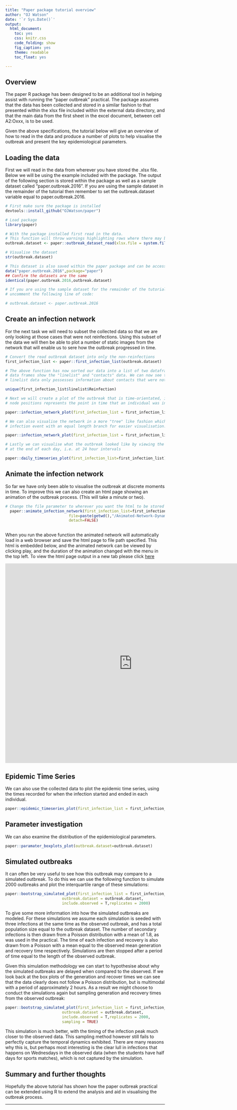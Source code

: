 ```yaml
---
title: "Paper package tutorial overview"
author: "OJ Watson"
date: '`r Sys.Date()`'
output:
  html_document:
    toc: yes
    css: knitr.css
    code_folding: show
    fig_caption: yes
    theme: readable
    toc_float: yes

---
```


## Overview 

  The paper R package has been designed to be an additional tool in helping assist
with running the "paper outbreak" practical. The package assumes that the data has
been collected and stored in a similar fashion to that presented within the xlsx file
included within the external data directory, and that the main data from the first 
sheet in the excel document, between cell A2:Oxxx, is to be used.

  Given the above specifications, the tutorial below will give an overview of how
to read in the data and produce a number of plots to help visualise the outbreak and
present the key epidemiological parameters.

## Loading the data

First we will read in the data from wherever you have stored the .xlsx file. Below
we will be using the example included with the package. The output of the following
section is stored within the package as well as a sample dataset called "paper.outbreak.2016".
If you are using the sample dataset in the remainder of the tutorial then remember to
set the outbreak.dataset variable equal to paper.outbreak.2016.


```r

# First make sure the package is installed
devtools::install_github("OJWatson/paper")

# Load package
library(paper)

# With the package installed first read in the data.
# This function will throw warnings highlighting rows where there may be errors in the excel file
outbreak.dataset <- paper::outbreak_dataset_read(xlsx.file = system.file("extdata","2016_OUTBREAK.xlsx",package="paper"))

# Visualise the dataset
str(outbreak.dataset)

# This dataset is also saved within the paper package and can be accessed as such:
data("paper.outbreak.2016",package="paper")
## Confirm the datasets are the same
identical(paper.outbreak.2016,outbreak.dataset)

# If you are using the sample dataset for the remainder of the tutorial then 
# uncomment the following line of code:

# outbreak.dataset <- paper.outbreak.2016
```

## Create an infection network

For the next task we will need to subset the collected data so that we are only
looking at those cases that were not reinfections. Using this subset of the data
we will then be able to plot a number of static images from the network that will
enable us to sere how the outbreak progressed in time.

```r

# Convert the read outbreak dataset into only the non-reinfections
first_infection_list <- paper::first_infection_list(outbreak.dataset)

# The above function has now sorted our data into a list of two dataframes. These
# data frames show the "linelist" and "contacts" data. We can now see that the
# linelist data only possesses information about contacts that were not reinfections:

unique(first_infection_list$linelist$Reinfection)

# Next we will create a plot of the outbreak that is time-orientated, i.e. the relative
# node positions represents the point in time that an individual was infected:

paper::infection_network_plot(first_infection_list = first_infection_list, time = TRUE)

# We can also visualise the network in a more "tree" like fashion which shows each
# infection event with an equal length branch for easier visualisation:

paper::infection_network_plot(first_infection_list = first_infection_list, time = FALSE)

# Lastly we can visualise what the outbreak looked like by viewing the outbreak
# at the end of each day, i.e. at 24 hour intervals

paper::daily_timeseries_plot(first_infection_list=first_infection_list)

```

## Animate the infection network

So far we have only been able to visualise the outbreak at discrete moments in
time. To improve this we can also create an html page showing an animation of the
outbreak process. (This will take a minute or two).

```r

# Change the file parameter to wherever you want the html to be stored
  paper::animate_infection_network(first_infection_list=first_infection_list,
                            file=paste(getwd(),"/Animated-Network-Dynamic.html",sep=""),
                            detach=FALSE)
                            
```

When you run the above function the animated network will automatically load in
a web browser and save the html page to file path specified. This html is embedded
below, and the animated network can be viewed by clicking play, and the duration
of the animation changed with the menu in the top left. To view the html page
output in a new tab please click [here](https://cdn.rawgit.com/OJWatson/paper/master/tutorials/Animated-Network-Dynamic.html)


<iframe width="800" height="630" frameBorder="0" src="https://cdn.rawgit.com/OJWatson/paper/master/tutorials/Animated-Network-Dynamic.html" allowfullscreen></iframe>

## Epidemic Time Series

We can also use the collected data to plot the epidemic time series, using the times
recorded for when the infection started and ended in each individual.

```r

paper::epidemic_timeseries_plot(first_infection_list = first_infection_list)

```

## Parameter investigation

We can also examine the distribution of the epidemiological parameters.

```r

paper::paramater_boxplots_plot(outbreak.dataset=outbreak.dataset)

```

## Simulated outbreaks

It can often be very useful to see how this outbreak may compare to a simulated outbreak.
To do this we can use the following function to simulate 2000 outbreaks and plot
the interquartile range of these simulations: 

```r

paper::bootstrap_simulated_plot(first_infection_list = first_infection_list,
                         outbreak.dataset = outbreak.dataset,
                         include.observed = T,replicates = 2000)

```

To give some more information into how the simulated outbreaks are modeled. 
For these simulations we assume each simulation is seeded with three infections 
at the same time as the observed outbreak, and has a total population size equal to the 
outbreak dataset. The number of secondary infections is then drawn from a Poisson 
distribution with a mean of 1.8, as was used in the practical. The time of each 
infection and recovery is also drawn from a Poisson with a mean equal to the observed 
mean generation and recovery time respectively. Simulations are then stopped after 
a period of time equal to the length of the observed outbreak.

Given this simulation methodology we can start to hypothesise about why the simulated
outbreaks are delayed when compared to the observed. If we look back at the box plots
of the generation and recover times we can see that the data clearly does not 
follow a Poisson distribution, but is multimodal with a period of approximately 
2 hours. As a result we might choose to conduct the simulations again but sampling
generation and recovery times from the observed outbreak:

```r

paper::bootstrap_simulated_plot(first_infection_list = first_infection_list,
                         outbreak.dataset = outbreak.dataset,
                         include.observed = T,replicates = 2000,
                         sampling = TRUE)

```

This simulation is much better, with the timing of the infection peak much closer
to the observed data. This sampling method however still fails to perfectly capture the
temporal dynamics exhibited. There are many reasons why this is, but perhaps most
interesting is the clear lull in infections that happens on Wednesdays in the observed
data (when the students have half days for sports matches), which is not captured
by the simulation.

## Summary and further thoughts

Hopefully the above tutorial has shown how the paper outbreak practical can be extended
using R to extend the analysis and aid in visualising the outbreak process.

---



